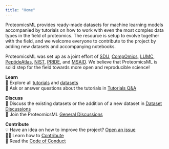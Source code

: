```yaml
---
title: "Home"
---
```


ProteomicsML provides ready-made datasets for machine learning models accompanied by
tutorials on how to work with even the most complex data types in the field of
proteomics. The resource is setup to evolve together with the field, and we welcome
everyone to contribute to the project by adding new datasets and accompanying notebooks.

ProteomicsML was set up as a joint effort of [SDU][sdu], [CompOmics][compomics],
[LUMC][lumc], [PeptideAtlas][peptideatlas], [NIST][nist], [PRIDE][pride],
and [MSAID][msaid]. We believe that ProteomicsML is solid step for the field towards
more open and reproducible science!

[sdu]: https://www.sdu.dk/
[compomics]: https://compomics.com
[lumc]: https://www.lumc.nl/?setlanguage=English&setcountry=en
[peptideatlas]:  http://www.peptideatlas.org/
[nist]: https://www.nist.gov/
[pride]: https://www.ebi.ac.uk/pride/
[msaid]: https://www.msaid.de/

**Learn**<br>
📒 Explore all [tutorials][tutorials] and [datasets][datasets]<br>
🙏 Ask or answer questions about the tutorials in [Tutorials Q&A][tutorials-qa]

**Discuss**<br>
📄 Discuss the existing datasets or the addition of a new dataset in [Dataset Discussions][dataset-discussions]<br>
💬 Join the ProteomicsML [General Discussions][general-discussions]<br>

**Contribute**<br>
💡 Have an idea on how to improve the project? [Open an issue][open-issue]<br>
🧑‍🔧 Learn how to [Contribute][contributing]<br>
🤝 Read the [Code of Conduct][code-of-conduct]<br>

[tutorials]: /tutorials
[datasets]: /datasets
[tutorials-qa]: https://github.com/ProteomicsML/ProteomicsML/discussions/categories/tutorials-q-a
[dataset-discussions]: https://github.com/ProteomicsML/ProteomicsML/discussions/categories/dataset-discussions
[general-discussions]: https://github.com/ProteomicsML/ProteomicsML/discussions/categories/general
[open-issue]: https://github.com/ProteomicsML/ProteomicsML/issues
[contributing]: https://www.proteomicsml.org/contributing.html
[code-of-conduct]: https://www.proteomicsml.org/code-of-conduct.html
